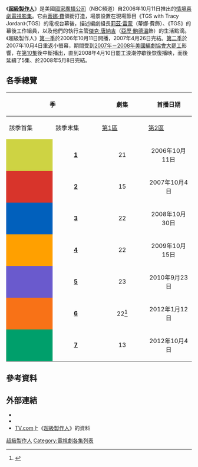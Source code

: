 {{NoteTA
|T=zh-cn:我为喜剧狂集数列表; zh-tw:超級製作人集數列表; zh-hk:娛樂揸Fit人集數列表;
|G1=Show
|1=zh-cn:我为喜剧狂; zh-tw:超級製作人; zh-hk:娛樂揸Fit人;
}}
《'''[[超級製作人|超級製作人]]'''》是美國[[國家廣播公司|國家廣播公司]]（NBC頻道）自2006年10月11日推出的[[情境喜劇|情境喜劇]][[電視節目|電視影集]]。它由[[蒂娜·費|蒂娜·費]]領銜打造，場景設置在現場節目《TGS with Tracy Jordan》（TGS）的電視台幕後，描述編劇組長[[莉茲·雷蒙|莉茲·雷蒙]]（蒂娜·費飾）、《TGS》的幕後工作組員，以及他們的執行主管[[傑克·唐納吉|傑克·唐納吉]]（[[亞歷·鮑德溫|亞歷·鮑德溫]]飾）的生活點滴。《超級製作人》[[我为喜剧狂_(第1季)|第一季]]於2006年10月11日開播，2007年4月26日完結。[[超級製作人_(第2季)|第二季]]於2007年10月4日重返小螢幕，期間受到[[2007年－2008年美國編劇協會大罷工|2007年－2008年美國編劇協會大罷工]]影響，在[[第210集|第10集]]後中斷播出，直到2008年4月10日罷工浪潮停歇後恢復播映，而後延續了5集、於2008年5月8日完結。

== 各季總覽 ==
{| class="wikitable"
|-
! colspan="2" rowspan="2" style="width:3%;"|季
! rowspan="2" style="width:5%;"|劇集
! colspan="2" |首播日期
! colspan="3" |DVD發行日期
|-
! style="width:15%;"| 該季首集
! style="width:15%;"| 該季末集
! style="width:15%;"| [[DVD區域碼|第1區]]
! style="width:15%;"| [[DVD區域碼|第2區]]
! style="width:15%;"| [[DVD區域碼|第4區]]
|-
|  style="background:#ced343; height:10px;"|
| style="text-align:center;"| '''[[#第一季：2006年–2007年|1]]'''
| style="text-align:center;"| 21
| style="text-align:center;"| 2006年10月11日
| style="text-align:center;"| 2007年4月26日
| style="text-align:center;"| 2007年9月4日
| style="text-align:center;"| 2008年3月17日
| style="text-align:center;"| 2008年4月30日
|-
|  style="background:#d8342b; height:10px;"|
| style="text-align:center;"| '''[[#第二季：2007年–2008年|2]]'''
| style="text-align:center;"| 15
| style="text-align:center;"| 2007年10月4日
| style="text-align:center;"| 2008年5月8日
| style="text-align:center;"| 2008年10月7日
| style="text-align:center;"| 2009年5月25日<ref>{{cite web|url=http://www.amazon.co.uk/dp/B001CD9KAU/ |title=30 Rock Season 2 [DVD] |publisher=Amazon.co.uk |date= |accessdate=2013-10-01}}</ref>
| style="text-align:center;"| 2009年1月8日
|-
|  style="background:#0160bc; height:10px;"|
| style="text-align:center;"| '''[[#第三季：2008年–2009年|3]]'''
| style="text-align:center;"| 22
| style="text-align:center;"| 2008年10月30日
| style="text-align:center;"| 2009年5月14日
| style="text-align:center;"| 2009年9月22日
| style="text-align:center;"| 2010年4月5日
| style="text-align:center;"| 2009年11月11日<ref>{{cite web |url=http://www.ezydvd.com.au/item.zml/809163 |title=30R R4 S03 |publisher=Ezydvd.com.au |date= |accessdate=2010-05-03 |deadurl=yes |archiveurl=https://web.archive.org/web/20101112103718/http://www.ezydvd.com.au/item.zml/809163 |archivedate=2010-11-12 }}</ref>
|-
|  style="background:#FFA000; height:10px;"|
| style="text-align:center;"| '''[[#第四季：2009年–2010年|4]]'''
| style="text-align:center;"| 22
| style="text-align:center;"| 2009年10月15日
| style="text-align:center;"| 2010年5月20日
| style="text-align:center;"| 2010年9月21日<ref>{{ASIN|B002N5N5KW|title=30 Rock: Season 4 (2009)}}</ref>
| style="text-align:center;"| 2011年2月14日<ref>{{ASIN|B003JQL1D2|country=uk|title=30 Rock Season 4 [DVD]}}</ref>
| style="text-align:center;"| 2010年11月3日<ref>[http://www.ezydvd.com.au/item.zml/813708 30 Rock - Season 4 (3 Disc Set) @ EzyDVD<!-- Bot generated title -->] {{webarchive|url=https://web.archive.org/web/20110411202423/http://www.ezydvd.com.au/item.zml/813708 |date=2011-04-11 }}</ref>
|-
|  style="background:#6A5ACD; height:10px;"|
| style="text-align:center;"| '''[[#第五季：2010年–2011年|5]]'''
| style="text-align:center;"| 23
| style="text-align:center;"| 2010年9月23日
| style="text-align:center;"| 2011年5月5日
| style="text-align:center;"| 2011年11月29日<ref>{{cite web|url=http://www.amazon.com/30-Rock-Season-Tina-Fey/dp/B003L77GBU/ref=sr_1_1?ie=UTF8&qid=1315694497&sr=8-1 |title=30 Rock: Season 5 |publisher=Amazon.com |date= |accessdate=2011-09-11}}</ref>
| style="text-align:center;"| 2012年3月5日
| style="text-align:center;"| 2011年11月9日<ref>{{cite web |url=http://www.ezydvd.com.au/DVD/30-rock-season-5-complete/dp/6106115 |title=存档副本 |accessdate=2011-10-23 |deadurl=yes |archiveurl=https://web.archive.org/web/20111217041520/http://www.ezydvd.com.au/DVD/30-rock-season-5-complete/dp/6106115 |archivedate=2011-12-17 }}</ref>
|-
|  style="background:#F87217; height:10px;"|
| style="text-align:center;"| '''[[#第六季：2012年|6]]'''
| style="text-align:center;"| 22<ref>{{Cite web|url=http://www.hitfix.com/blogs/whats-alan-watching/posts/press-tour-nbc-boss-on-community-parks-and-recreation-chuck-and-more|title=Press tour: NBC boss on 'Community,' 'Parks and Recreation,' 'Chuck' and more|work=HitFix|last=Sepinwall|first=Alan|date=2011-08-01|accessdate=2011-09-13}}</ref>
| style="text-align:center;"| 2012年1月12日
| style="text-align:center;"| 2012年5月17日
| style="text-align:center;"| 2012年9月11日
| style="text-align:center;"| 2013年4月15日
| style="text-align:center;"| 2012年11月7日
|-
| style="background:#009F6B; height:10px;"|
| style="text-align:center;"| '''[[#第七季：2012年–2013年|7]]'''
| style="text-align:center;"| 13
| style="text-align:center;"| 2012年10月4日
| style="text-align:center;"| 2013年1月31日
| style="text-align:center;"| 2013年5月7日
| {{N/A}}
| style="text-align:center;"| 2013年11月28日
|}

== 參考資料 ==
{{reflist}}

== 外部連結 ==
* {{Official website|http://www.nbc.com/30-rock}}
* {{IMDb title|0496424|超級製作人}}
* [[TV.com|TV.com]]上《[https://web.archive.org/web/20090101132646/http://www.tv.com/30-rock/show/58326/episode_listings.html?om_act=convert&om_clk=tabssh&tag=tabs%3Bepisodes 超級製作人]》的資料 

[[Category:超級製作人|]]
[[Category:電視劇各集列表|Category:電視劇各集列表]]